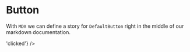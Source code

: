 
<Meta title="MDX|Button" component={DefaultButton} />

# Button

With `MDX` we can define a story for `DefaultButton` right in the middle of our
markdown documentation.

<Preview>
  <Story name="all buttons">
    <DefaultButton text="Button" bg="primary" onClick={() => 'clicked'} />
  </Story>
</Preview>

